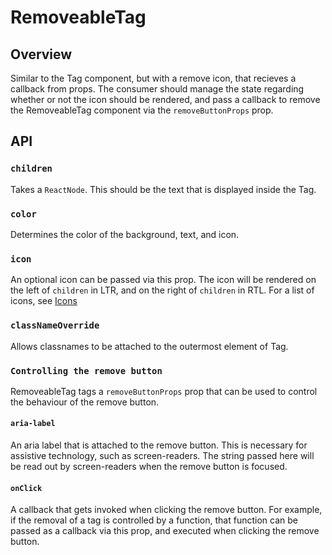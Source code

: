 
<Meta of={RemoveableTagStories} />

# RemoveableTag

<ResourceLinks
  sourceCode="https://github.com/cultureamp/kaizen-design-system/tree/main/packages/components/src/__future__/Tag/RemoveableTag.tsx"
/>

<KaioNotification />

<Installation
  installCommand="yarn add @kaizen/components"
  importStatement="import { RemoveableTag } from `@kaizen/components/future`"
/>

## Overview

Similar to the Tag component, but with a remove icon, that recieves a callback from props.
The consumer should manage the state regarding whether or not the icon should be rendered,
and pass a callback to remove the RemoveableTag component via the `removeButtonProps` prop.

## API

<Canvas of={RemoveableTagStories.Playground} />
<Controls of={RemoveableTagStories.Playground} />

### `children`

Takes a `ReactNode`. This should be the text that is displayed inside the Tag.

<Canvas of={RemoveableTagStories.Children} />

### `color`

Determines the color of the background, text, and icon.

<Canvas of={RemoveableTagStories.Color} />

### `icon`

An optional icon can be passed via this prop. The icon will be rendered on the left of `children`
in LTR, and on the right of `children` in RTL. For a list of icons, see [Icons](?path=/story/components-icons--sticker-sheet-default)

<Canvas of={RemoveableTagStories.Icon} />

### `classNameOverride`

Allows classnames to be attached to the outermost element of Tag.

<Canvas of={RemoveableTagStories.ClassNameOverride} />

### `Controlling the remove button`

RemoveableTag tags a `removeButtonProps` prop that can be used to control the behaviour of the remove button.

#### `aria-label`

An aria label that is attached to the remove button. This is necessary for assistive technology, such as screen-readers.
The string passed here will be read out by screen-readers when the remove button is focused.

#### `onClick`

A callback that gets invoked when clicking the remove button. 
For example, if the removal of a tag is controlled by a function, that function can
be passed as a callback via this prop, and executed when clicking the remove button.

